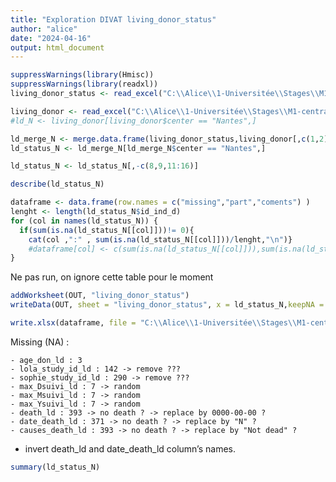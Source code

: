 ---
title: "Exploration DIVAT living_donor_status"
author: "alice"
date: "2024-04-16"
output: html_document
---

```{r}
suppressWarnings(library(Hmisc))
suppressWarnings(library(readxl))
living_donor_status <- read_excel("C:\\Alice\\1-Universitée\\Stages\\M1-centrale\\DATAS\\ALICE_DATAS\\ALL_VARIABLES_KiTGENIE2024.xlsx", sheet = "living_donor_status",na = "NA")
```

```{r}
living_donor <- read_excel("C:\\Alice\\1-Universitée\\Stages\\M1-centrale\\DATAS\\ALICE_DATAS\\ALL_VARIABLES_KiTGENIE2024.xlsx", sheet = "living_donor",na = "NA")
#ld_N <- living_donor[living_donor$center == "Nantes",]
```

```{r}
ld_merge_N <- merge.data.frame(living_donor_status,living_donor[,c(1,2)],by.x = "id_ind_d",by.y = "id_ind_ld", all.x = TRUE)
ld_status_N <- ld_merge_N[ld_merge_N$center == "Nantes",]
```

```{r}
ld_status_N <- ld_status_N[,-c(8,9,11:16)]
```


```{r}
describe(ld_status_N)
```

```{r}
dataframe <- data.frame(row.names = c("missing","part","coments") )
lenght <- length(ld_status_N$id_ind_d)
for (col in names(ld_status_N)) {
  if(sum(is.na(ld_status_N[[col]]))!= 0){
    cat(col ,":" , sum(is.na(ld_status_N[[col]]))/lenght,"\n")}
    #dataframe[col] <- c(sum(is.na(ld_status_N[[col]])),sum(is.na(ld_status_N[[col]]))/lenght,"random")}
}
```


Ne pas run, on ignore cette table pour le moment
```{r}
addWorksheet(OUT, "living_donor_status")
writeData(OUT, sheet = "living_donor_status", x = ld_status_N,keepNA = TRUE)
```

```{r}
write.xlsx(dataframe, file = "C:\\Alice\\1-Universitée\\Stages\\M1-centrale\\DATAS\\Describe\\explore\\explore_NA.xlsx",sheetName = "living_donor_status", append = TRUE)
```
Missing (NA) :
    
    - age_don_ld : 3 
    - lola_study_id_ld : 142 -> remove ???
    - sophie_study_id_ld : 290 -> remove ???
    - max_Dsuivi_ld : 7 -> random
    - max_Msuivi_ld : 7 -> random
    - max_Ysuivi_ld : 7 -> random
    - death_ld : 393 -> no death ? -> replace by 0000-00-00 ?
    - date_death_ld : 371 -> no death ? -> replace by "N" ?
    - causes_death_ld : 393 -> no death ? -> replace by "Not dead" ?

+ invert death_ld and date_death_ld column's names.

```{r}
summary(ld_status_N)
```

